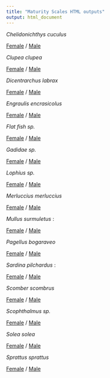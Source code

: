 ```yaml
---
title: "Maturity Scales HTML outputs"
output: html_document
---
```





*Chelidonichthys cuculus*

[Female](https://github.com/LM-Anna/MaturityScaleTools/tree/main/gh-pages/Scale_Chelidonichthys cuculus_F.html) / [Male](.\output\Scale_Chelidonichthys cuculus_M.html)

*Clupea clupea*

[Female](.\output\Scale_Clupea clupea_F.html) / [Male](.\output\Scale_Clupea clupea_M.html)

*Dicentrarchus labrax*

[Female](.\output\Scale_Dicentrarchus labrax_F.html) / [Male](.\output\Scale_Dicentrarchus labrax_M.html)

*Engraulis encrasicolus*

[Female](.\output\Scale_Engraulis encrasicolus_F.html) / [Male](.\output\Scale_Engraulis encrasicolus_M.html)

*Flat fish sp.*

[Female](.\output\Scale_Flat fish sp._F.html) / [Male](.\output\Scale_Flat fish sp._M.html)

*Gadidae sp.*

[Female](.\output\Scale_Gadidae sp._F.html) / [Male](.\output\Scale_Gadidae sp._M.html)

*Lophius sp.*

[Female](.\output\Scale_Lophius sp._F.html) / [Male](.\output\Scale_Lophius sp._M.html)

*Merluccius merluccius*

[Female](.\output\Scale_Merluccius merluccius_F.html) / [Male](.\output\Scale_Merluccius merluccius_M.html)

*Mullus surmuletus* : 

[Female](.\output\Scale_Mullus surmuletus_F.html) / [Male](.\output\Scale_Mullus surmuletus_M.html)

*Pagellus bogaraveo*

[Female](.\output\Scale_Pagellus bogaraveo_F.html) / [Male](.\output\Scale_Pagellus bogaraveo_M.html)

*Sardina pilchardus* :

[Female](.\output\Scale_Sardina pilchardus_F.html) / [Male](.\output\Scale_Sardina pilchardus_M.html)

*Scomber scombrus*

[Female](.\output\Scale_Scomber scombrus_F.html) / [Male](.\output\Scale_Scomber scombrus_M.html)

*Scophthalmus sp.*

[Female](.\output\Scale_Scophthalmus sp._F.html) / [Male](.\output\Scale_Scophthalmus sp._M.html)

*Solea solea*

[Female](.\output\Scale_Solea solea_F.html) / [Male](.\output\Scale_Solea solea_M.html)

*Sprattus sprattus*

[Female](.\output\Scale_Sprattus sprattus_F.html) / [Male](.\output\Scale_Sprattus sprattus_M.html)

